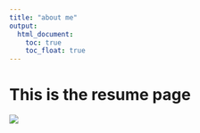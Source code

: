 ```yaml
---
title: "about me"
output: 
  html_document:
    toc: true
    toc_float: true
---
```


# This is the resume page

![](images/resume.png)